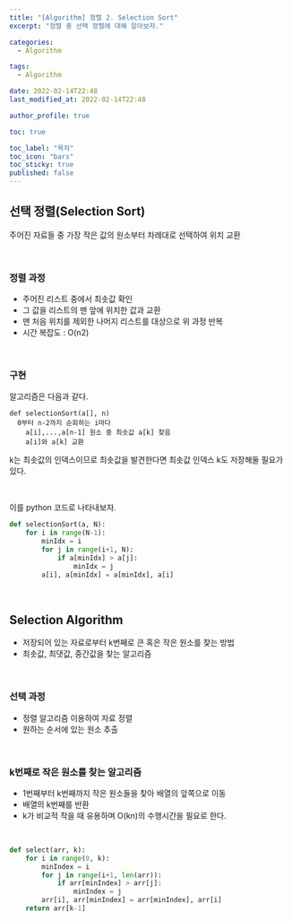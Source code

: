 ```yaml
---
title: "[Algorithm] 정렬 2. Selection Sort"
excerpt: "정렬 중 선택 정렬에 대해 알아보자."

categories:
  - Algorithm

tags:
  - Algorithm

date: 2022-02-14T22:48
last_modified_at: 2022-02-14T22:48

author_profile: true

toc: true

toc_label: "목차"
toc_icon: "bars"
toc_sticky: true
published: false
---
```


## 선택 정렬(Selection Sort)

주어진 자료들 중 가장 작은 값의 원소부터 차례대로 선택하여 위치 교환

<br />

### 정렬 과정

- 주어진 리스트 중에서 최솟값 확인
- 그 값을 리스트의 맨 앞에 위치한 값과 교환
- 맨 처음 위치를 제외한 나머지 리스트를 대상으로 위 과정 반복
- 시간 복잡도 : O(n2)

<br />

### 구현

알고리즘은 다음과 같다.

```
def selectionSort(a[], n)
  0부터 n-2까지 순회하는 i마다
    a[i],...,a[n-1] 원소 중 최솟값 a[k] 찾음
    a[i]와 a[k] 교환
```

k는 최솟값의 인덱스이므로 최솟값을 발견한다면 최솟값 인덱스 k도 저장해둘 필요가 있다.

<br />

이를 python 코드로 나타내보자.

```python
def selectionSort(a, N):
    for i in range(N-1):
        minIdx = i
        for j in range(i+1, N):
            if a[minIdx] > a[j]:
                minIdx = j
        a[i], a[minIdx] = a[minIdx], a[i]
```

<br />

## Selection Algorithm

- 저장되어 있는 자료로부터 k번째로 큰 혹은 작은 원소를 찾는 방법
- 최솟값, 최댓값, 중간값을 찾는 알고리즘

<br />

### 선택 과정

- 정렬 알고리즘 이용하여 자료 정렬
- 원하는 순서에 있는 원소 추출

<br />

### k번째로 작은 원소를 찾는 알고리즘

- 1번째부터 k번째까지 작은 원소들을 찾아 배열의 앞쪽으로 이동
- 배열의 k번째를 반환
- k가 비교적 작을 때 유용하며 O(kn)의 수행시간을 필요로 한다.

<br />

```python
def select(arr, k):
    for i in range(0, k):
        minIndex = i
        for j in range(i+1, len(arr)):
            if arr[minIndex] > arr[j]:
                minIndex = j
        arr[i], arr[minIndex] = arr[minIndex], arr[i]
    return arr[k-1]
```
